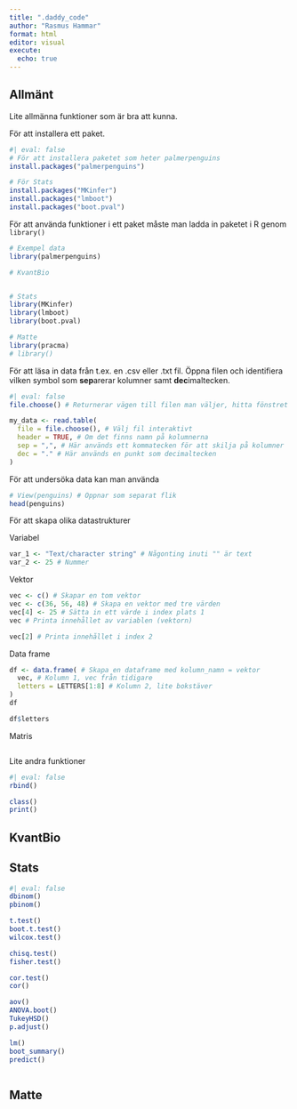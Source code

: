 ```yaml
---
title: ".daddy_code"
author: "Rasmus Hammar"
format: html
editor: visual
execute: 
  echo: true
---
```


## Allmänt

Lite allmänna funktioner som är bra att kunna.

För att installera ett paket.

```r
#| eval: false
# För att installera paketet som heter palmerpenguins
install.packages("palmerpenguins")

# För Stats
install.packages("MKinfer")
install.packages("lmboot")
install.packages("boot.pval")
```

För att använda funktioner i ett paket måste man ladda in paketet i R genom `library()`

```r
# Exempel data
library(palmerpenguins)

# KvantBio


# Stats
library(MKinfer)
library(lmboot)
library(boot.pval)

# Matte
library(pracma)
# library()
```

För att läsa in data från t.ex. en .csv eller .txt fil. Öppna filen och identifiera vilken symbol som **sep**arerar kolumner samt **dec**imaltecken.

```r
#| eval: false
file.choose() # Returnerar vägen till filen man väljer, hitta fönstret med alt + tab.

my_data <- read.table(
  file = file.choose(), # Välj fil interaktivt
  header = TRUE, # Om det finns namn på kolumnerna
  sep = ",", # Här används ett kommatecken för att skilja på kolumner
  dec = "." # Här används en punkt som decimaltecken
)
```

För att undersöka data kan man använda

```r
# View(penguins) # Öppnar som separat flik
head(penguins)
```

För att skapa olika datastrukturer

Variabel

```r
var_1 <- "Text/character string" # Någonting inuti "" är text
var_2 <- 25 # Nummer
```

Vektor

```r
vec <- c() # Skapar en tom vektor
vec <- c(36, 56, 48) # Skapa en vektor med tre värden
vec[4] <- 25 # Sätta in ett värde i index plats 1
vec # Printa innehållet av variablen (vektorn)
```

```r
vec[2] # Printa innehållet i index 2
```

Data frame

```r
df <- data.frame( # Skapa en dataframe med kolumn_namn = vektor
  vec, # Kolumn 1, vec från tidigare
  letters = LETTERS[1:8] # Kolumn 2, lite bokstäver
)
df
```

```r
df$letters
```

Matris

```r

```

Lite andra funktioner

```r
#| eval: false
rbind()

class()
print()

```

## KvantBio

## Stats

```r
#| eval: false
dbinom()
pbinom()

t.test()
boot.t.test()
wilcox.test()

chisq.test()
fisher.test()

cor.test()
cor()

aov()
ANOVA.boot()
TukeyHSD()
p.adjust()

lm()
boot_summary()
predict()
```

```r

```

## Matte
